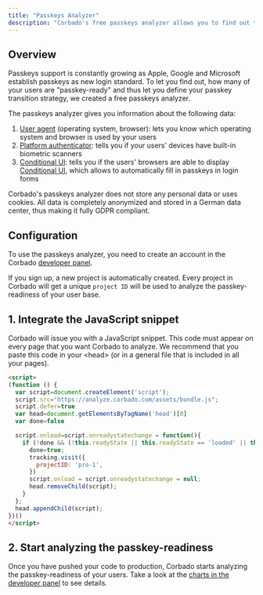 ```yaml
---
title: "Passkeys Analyzer"
description: "Corbado's free passkeys analyzer allows you to find out the passkey-readiness of your users based on data about the device, operating system and browser."
---
```


## Overview

Passkeys support is constantly growing as Apple, Google and Microsoft establish passkeys as new login standard. To let you find out, how many of your users are "passkey-ready" and thus let you define your passkey transition strategy, we created a free passkeys analyzer.

The passkeys analyzer gives you information about the following data:

1. [User agent](https://developer.mozilla.org/en-US/docs/Web/HTTP/Headers/User-Agent) (operating system, browser): lets you know which operating system and browser is used by your users
2. [Platform authenticator](/other/glossary/platform-authenticators): tells you if your users' devices have built-in biometric scanners
3. [Conditional UI](/other/glossary/conditional-ui): tells you if the users' browsers are able to display [Conditional UI](https://www.corbado.com/blog/webauthn-conditional-ui-passkeys-autofill), which allows to automatically fill in passkeys in login forms

<Note>
Corbado's passkeys analyzer does not store any personal data or uses cookies. All data is completely anonymized and stored in a German data center, thus making it fully GDPR compliant.
</Note>

## Configuration

To use the passkeys analyzer, you need to create an account in the Corbado [developer panel](https://app.corbado.com/signin#register).

If you sign up, a new project is automatically created. Every project in Corbado will get a unique `project ID` will be used to analyze the passkey-readiness of your user base.

## 1. Integrate the JavaScript snippet

Corbado will issue you with a JavaScript snippet. This code must appear on every page that you want Corbado to analyze. We recommend that you paste this code in your \<head> (or in a general file that is included in all your pages).

```html
<script>
(function () {
  var script=document.createElement('script');
  script.src="https://analyze.corbado.com/assets/bundle.js";
  script.defer=true
  var head=document.getElementsByTagName('head')[0]
  var done=false

  script.onload=script.onreadystatechange = function(){
    if (!done && (!this.readyState || this.readyState == 'loaded' || this.readyState == 'complete') ) {
      done=true;
      tracking.visit({
        projectID: 'pro-1',
      })
      script.onload = script.onreadystatechange = null;
      head.removeChild(script);
    }
  };
  head.appendChild(script);
})()
</script>
```

## 2. Start analyzing the passkey-readiness

Once you have pushed your code to production, Corbado starts analyzing the passkey-readiness of your users. Take a look at the [charts in the developer panel](https://app.corbado.com/app/stats/passkeys-analyzer) to see details.
